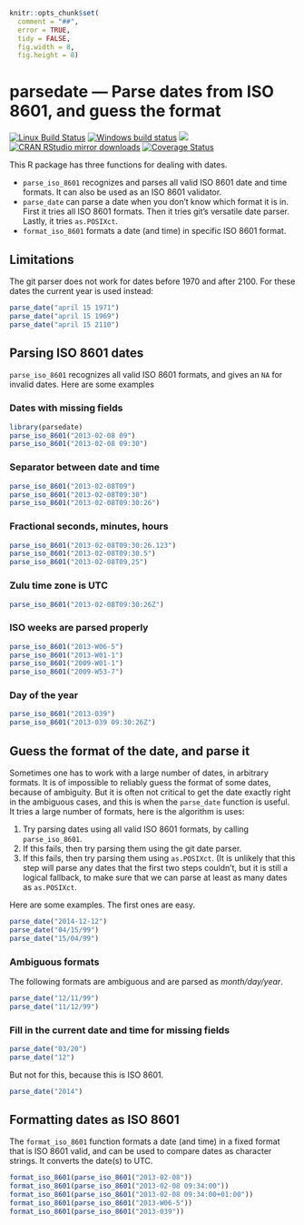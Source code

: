 ```r
knitr::opts_chunk$set(
  comment = "##",
  error = TRUE,
  tidy = FALSE,
  fig.width = 8,
  fig.height = 8)
```

# parsedate — Parse dates from ISO 8601, and guess the format

[![Linux Build Status](https://travis-ci.org/gaborcsardi/parsedate.svg?branch=master)](https://travis-ci.org/gaborcsardi/parsedate)
[![Windows build status](https://ci.appveyor.com/api/projects/status/github/gaborcsardi/parsedate?svg=true)](https://ci.appveyor.com/project/gaborcsardi/parsedate)
[![](http://www.r-pkg.org/badges/version/parsedate)](http://www.r-pkg.org/pkg/parsedate)
[![CRAN RStudio mirror downloads](http://cranlogs.r-pkg.org/badges/parsedate)](https://r-pkg.org/pkg/parsedate)
[![Coverage Status](https://img.shields.io/codecov/c/github/gaborcsardi/parsedate/master.svg)](https://codecov.io/github/gaborcsardi/parsedate?branch=master)

This R package has three functions for dealing with dates.

 * `parse_iso_8601` recognizes and parses all valid ISO
   8601 date and time formats. It can also be used as an ISO 8601
   validator.
 * `parse_date` can parse a date when you don't know
   which format it is in. First it tries all ISO 8601 formats.
   Then it tries git's versatile date parser. Lastly, it tries
   `as.POSIXct`.
 * `format_iso_8601` formats a date (and time) in
   specific ISO 8601 format.

## Limitations

The git parser does not work for dates before 1970 and after 2100. For
these dates the current year is used instead:

```r
parse_date("april 15 1971")
parse_date("april 15 1969")
parse_date("april 15 2110")
```

## Parsing ISO 8601 dates

`parse_iso_8601` recognizes all valid ISO 8601 formats, and
gives an `NA` for invalid dates. Here are some examples

### Dates with missing fields

```r
library(parsedate)
parse_iso_8601("2013-02-08 09")
parse_iso_8601("2013-02-08 09:30")
```

### Separator between date and time

```r
parse_iso_8601("2013-02-08T09")
parse_iso_8601("2013-02-08T09:30")
parse_iso_8601("2013-02-08T09:30:26")
```

### Fractional seconds, minutes, hours

```r
parse_iso_8601("2013-02-08T09:30:26.123")
parse_iso_8601("2013-02-08T09:30.5")
parse_iso_8601("2013-02-08T09,25")
```

### Zulu time zone is UTC

```r
parse_iso_8601("2013-02-08T09:30:26Z")
```

### ISO weeks are parsed properly

```r
parse_iso_8601("2013-W06-5")
parse_iso_8601("2013-W01-1")
parse_iso_8601("2009-W01-1")
parse_iso_8601("2009-W53-7")
```

### Day of the year

```r
parse_iso_8601("2013-039")
parse_iso_8601("2013-039 09:30:26Z")
```

## Guess the format of the date, and parse it

Sometimes one has to work with a large number of dates, in arbitrary
formats. It is of impossible to reliably guess the format of some
dates, because of ambiguity. But it is often not critical to get the
date exactly right in the ambiguous cases, and this is when the
`parse_date` function is useful. It tries a large number of formats,
here is the algorithm is uses:

 1. Try parsing dates using all valid ISO 8601 formats, by
    calling `parse_iso_8601`.
 2. If this fails, then try parsing them using the git
    date parser.
 3. If this fails, then try parsing them using `as.POSIXct`.
    (It is unlikely that this step will parse any dates that the
    first two steps couldn't, but it is still a logical fallback,
    to make sure that we can parse at least as many dates as
    `as.POSIXct`.

Here are some examples. The first ones are easy.

```r
parse_date("2014-12-12")
parse_date("04/15/99")
parse_date("15/04/99")
```

### Ambiguous formats

The following formats are ambiguous and are parsed as _month/day/year_.

```r
parse_date("12/11/99")
parse_date("11/12/99")
```

### Fill in the current date and time for missing fields

```r
parse_date("03/20")
parse_date("12")
```

But not for this, because this is ISO 8601.

```r
parse_date("2014")
```

## Formatting dates as ISO 8601

The `format_iso_8601` function formats a date (and time) in a fixed format
that is ISO 8601 valid, and can be used to compare dates as character
strings. It converts the date(s) to UTC.

```r
format_iso_8601(parse_iso_8601("2013-02-08"))
format_iso_8601(parse_iso_8601("2013-02-08 09:34:00"))
format_iso_8601(parse_iso_8601("2013-02-08 09:34:00+01:00"))
format_iso_8601(parse_iso_8601("2013-W06-5"))
format_iso_8601(parse_iso_8601("2013-039"))
```
